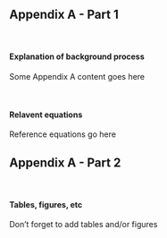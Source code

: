 ## Appendix A - Part 1

<br>

#### Explanation of background process

Some Appendix A content goes here


<br>

#### Relavent equations

Reference equations go here

## Appendix A - Part 2

<br>

#### Tables, figures, etc

Don't forget to add tables and/or figures

